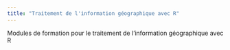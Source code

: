 ```yaml
---
title: "Traitement de l'information géographique avec R"
---
```


Modules de formation pour le traitement de l'information géographique avec R

